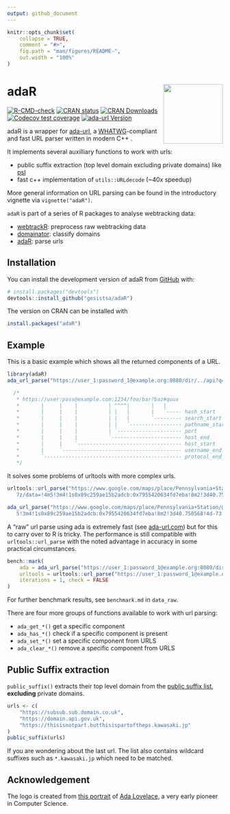 ```yaml
---
output: github_document
---
```


<!-- README.md is generated from README.Rmd. Please edit that file -->

```r
knitr::opts_chunk$set(
    collapse = TRUE,
    comment = "#>",
    fig.path = "man/figures/README-",
    out.width = "100%"
)
```

# adaR <img src="man/figures/logo.png" align="right" height="139" alt="" />

<!-- badges: start -->
[![R-CMD-check](https://github.com/gesistsa/adaR/actions/workflows/R-CMD-check.yaml/badge.svg)](https://github.com/gesistsa/adaR/actions/workflows/R-CMD-check.yaml)
[![CRAN status](https://www.r-pkg.org/badges/version/adaR)](https://CRAN.R-project.org/package=adaR)
[![CRAN Downloads](http://cranlogs.r-pkg.org/badges/adaR)](https://CRAN.R-project.org/package=adaR)
[![Codecov test coverage](https://codecov.io/gh/gesistsa/adaR/branch/main/graph/badge.svg)](https://app.codecov.io/gh/gesistsa/adaR?branch=main)
[![ada-url Version](https://img.shields.io/badge/ada_url-2.7.6-blue)](https://github.com/ada-url/ada)
<!-- badges: end -->

adaR is a wrapper for [ada-url](https://github.com/ada-url/ada), a
[WHATWG](https://url.spec.whatwg.org/#url-parsing)-compliant and fast URL parser written in modern C++ .

It implements several auxilliary functions to work with urls:

- public suffix extraction (top level domain excluding private domains) like [psl](https://github.com/hrbrmstr/psl)
- fast c++ implementation of `utils::URLdecode` (~40x speedup)

More general information on URL parsing can be found in the introductory vignette via `vignette("adaR")`.

`adaR` is part of a series of R packages to analyse webtracking data:

- [webtrackR](https://github.com/schochastics/webtrackR): preprocess raw webtracking data
- [domainator](https://github.com/schochastics/domainator): classify domains
- [adaR](https://github.com/gesistsa/adaR): parse urls

## Installation

You can install the development version of adaR from [GitHub](https://github.com/) with:

``` r
# install.packages("devtools")
devtools::install_github("gesistsa/adaR")
```

The version on CRAN can be installed with
```r
install.packages("adaR")
```

## Example

This is a basic example which shows all the returned components of a URL.

```r
library(adaR)
ada_url_parse("https://user_1:password_1@example.org:8080/dir/../api?q=1#frag")
```

```c++
  /*
   * https://user:pass@example.com:1234/foo/bar?baz#quux
   *       |     |    |          | ^^^^|       |   |
   *       |     |    |          | |   |       |   `----- hash_start
   *       |     |    |          | |   |       `--------- search_start
   *       |     |    |          | |   `----------------- pathname_start
   *       |     |    |          | `--------------------- port
   *       |     |    |          `----------------------- host_end
   *       |     |    `---------------------------------- host_start
   *       |     `--------------------------------------- username_end
   *       `--------------------------------------------- protocol_end
   */
```

It solves some problems of urltools with more complex urls. 
```r
urltools::url_parse("https://www.google.com/maps/place/Pennsylvania+Station/@40.7519848,-74.0015045,14.
   7z/data=!4m5!3m4!1s0x89c259ae15b2adcb:0x7955420634fd7eba!8m2!3d40.750568!4d-73.993519")

ada_url_parse("https://www.google.com/maps/place/Pennsylvania+Station/@40.7519848,-74.0015045,14.7z/data=!4m
   5!3m4!1s0x89c259ae15b2adcb:0x7955420634fd7eba!8m2!3d40.750568!4d-73.993519")
```

A "raw" url parse using ada is extremely fast (see [ada-url.com](https://www.ada-url.com/)) but for this to carry over to R is tricky. 
The performance is still compatible with `urltools::url_parse` with the noted advantage in accuracy in some
practical circumstances.

```r
bench::mark(
    ada = ada_url_parse("https://user_1:password_1@example.org:8080/dir/../api?q=1#frag", decode = FALSE),
    urltools = urltools::url_parse("https://user_1:password_1@example.org:8080/dir/../api?q=1#frag"),
    iterations = 1, check = FALSE
)
```

For further benchmark results, see `benchmark.md` in `data_raw`.

There are four more groups of functions available to work with url parsing:

- `ada_get_*()` get a specific component 
- `ada_has_*()` check if a specific component is present
- `ada_set_*()` set a specific component from URLS
- `ada_clear_*()` remove a specific component from URLS

## Public Suffix extraction

`public_suffix()` extracts their top level domain from the [public suffix list](https://publicsuffix.org/), **excluding** private domains. 

```r
urls <- c(
    "https://subsub.sub.domain.co.uk",
    "https://domain.api.gov.uk",
    "https://thisisnotpart.butthisispartoftheps.kawasaki.jp"
)
public_suffix(urls)
```

If you are wondering about the last url. The list also contains wildcard suffixes such as `*.kawasaki.jp` which need to be matched.


## Acknowledgement

The logo is created from [this portrait](https://commons.wikimedia.org/wiki/File:Ada_Lovelace_portrait.jpg) of [Ada Lovelace](https://de.wikipedia.org/wiki/Ada_Lovelace), a very early pioneer in Computer Science.
